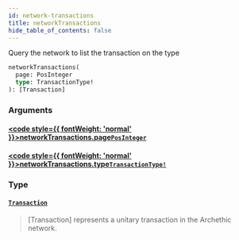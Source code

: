 ```yaml
---
id: network-transactions
title: networkTransactions
hide_table_of_contents: false
---
```








Query the network to list the transaction on the type

```graphql
networkTransactions(
  page: PosInteger
  type: TransactionType!
): [Transaction]
```


### Arguments

#### [<code style={{ fontWeight: 'normal' }}>networkTransactions.<b>page</b></code>](#)<Bullet />[`PosInteger`](/build/api/schema/scalars/pos-integer) <Badge class="secondary" text="scalar"/>
> 
> 

#### [<code style={{ fontWeight: 'normal' }}>networkTransactions.<b>type</b></code>](#)<Bullet />[`TransactionType!`](/build/api/schema/scalars/transaction-type) <Badge class="secondary" text="non-null"/> <Badge class="secondary" text="scalar"/>
> 
> 

### Type

#### [`Transaction`](/build/api/schema/objects/transaction) <Badge class="secondary" text="object"/>
> [Transaction] represents a unitary transaction in the Archethic network.
> 





